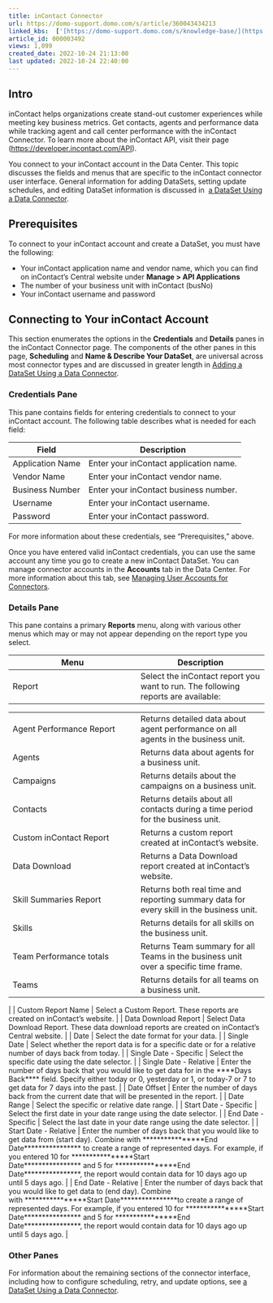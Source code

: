 ```yaml
---
title: inContact Connector
url: https://domo-support.domo.com/s/article/360043434213
linked_kbs:  ['[https://domo-support.domo.com/s/knowledge-base/](https://domo-support.domo.com/s/knowledge-base/)', '[https://domo-support.domo.com/s/](https://domo-support.domo.com/s/)', '[https://domo-support.domo.com/s/topic/0TO5w000000ZammGAC](https://domo-support.domo.com/s/topic/0TO5w000000ZammGAC)', '[https://domo-support.domo.com/s/topic/0TO5w000000ZanLGAS](https://domo-support.domo.com/s/topic/0TO5w000000ZanLGAS)', '[https://domo-support.domo.com/s/topic/0TO5w000000ZaoQGAS](https://domo-support.domo.com/s/topic/0TO5w000000ZaoQGAS)', '[https://domo-support.domo.com/s/article/360042926274](https://domo-support.domo.com/s/article/360042926274)', '[https://domo-support.domo.com/s/article/360042926054](https://domo-support.domo.com/s/article/360042926054)', '[https://domo-support.domo.com/s/article/360043434213](https://domo-support.domo.com/s/article/360043434213)', '[https://domo-support.domo.com/s/topic/0TO5w000000ZaoQGAS/api-connectors](https://domo-support.domo.com/s/topic/0TO5w000000ZaoQGAS/api-connectors)', '[https://domo-support.domo.com/s/article/360043429933](https://domo-support.domo.com/s/article/360043429933)', '[https://domo-support.domo.com/s/article/360043429953](https://domo-support.domo.com/s/article/360043429953)', '[https://domo-support.domo.com/s/article/360042925494](https://domo-support.domo.com/s/article/360042925494)', '[https://domo-support.domo.com/s/article/360043429913](https://domo-support.domo.com/s/article/360043429913)', '[https://domo-support.domo.com/s/article/4408174643607](https://domo-support.domo.com/s/article/4408174643607)', '[https://domo-support.domo.com/s/login/](https://domo-support.domo.com/s/login/)']
article_id: 000003492
views: 1,099
created_date: 2022-10-24 21:13:00
last updated: 2022-10-24 22:40:00
---
```




Intro
-----


inContact helps organizations create stand-out customer experiences while meeting key business metrics. Get contacts, agents and performance data while tracking agent and call center performance with the inContact Connector. To learn more about the inContact API, visit their page ([https://developer.incontact.com/API](https://developer.incontact.com/API "https://developer.incontact.com/API")).


You connect to your inContact account in the Data Center. This topic discusses the fields and menus that are specific to the inContact connector user interface. General information for adding DataSets, setting update schedules, and editing DataSet information is discussed in  [a DataSet Using a Data Connector](/s/article/360042926274 "Adding a DataSet Using a Data Connector").


Prerequisites
-------------


To connect to your inContact account and create a DataSet, you must have the following:


* Your inContact application name and vendor name, which you can find on inContact's Central website under **Manage > API Applications**
* The number of your business unit with inContact (busNo)
* Your inContact username and password


Connecting to Your inContact Account
------------------------------------


This section enumerates the options in the **Credentials** and **Details** panes in the inContact Connector page. The components of the other panes in this page, **Scheduling** and **Name & Describe Your DataSet**, are universal across most connector types and are discussed in greater length in [Adding a DataSet Using a Data Connector](/s/article/360042926274 "Adding a DataSet Using a Data Connector").


### Credentials Pane


This pane contains fields for entering credentials to connect to your inContact account. The following table describes what is needed for each field:  




| Field | Description |
| --- | --- |
| Application Name | Enter your inContact application name. |
| Vendor Name | Enter your inContact vendor name. |
| Business Number | Enter your inContact business number. |
| Username | Enter your inContact username. |
| Password | Enter your inContact password. |


For more information about these credentials, see "Prerequisites," above.


Once you have entered valid inContact credentials, you can use the same account any time you go to create a new inContact DataSet. You can manage connector accounts in the **Accounts** tab in the Data Center. For more information about this tab, see [Managing User Accounts for Connectors](/s/article/360042926054 "Managing User Accounts for Connectors").


### Details Pane


This pane contains a primary **Reports** menu, along with various other menus which may or may not appear depending on the report type you select.




| Menu | Description |
| --- | --- |
| Report | Select the inContact report you want to run. The following reports are available:

|  |  |
| --- | --- |
| Agent Performance Report | Returns detailed data about agent performance on all agents in the business unit. |
| Agents | Returns data about agents for a business unit. |
| Campaigns | Returns details about the campaigns on a business unit. |
| Contacts | Returns details about all contacts during a time period for the business unit. |
| Custom inContact Report | Returns a custom report created at inContact's website. |
| Data Download | Returns a Data Download report created at inContact's website. |
| Skill Summaries Report | Returns both real time and reporting summary data for every skill in the business unit. |
| Skills | Returns details for all skills on the business unit. |
| Team Performance totals | Returns Team summary for all Teams in the business unit over a specific time frame. |
| Teams | Returns details for all teams on a business unit. |

 |
| Custom Report Name | Select a Custom Report. These reports are created on inContact's website. |
| Data Download Report | Select Data Download Report. These data download reports are created on inContact's Central website. |
| Date | Select the date format for your data. |
| Single Date | Select whether the report data is for a specific date or for a relative number of days back from today. |
| Single Date - Specific | Select the specific date using the date selector. |
| Single Date - Relative | Enter the number of days back that you would like to get data for in the ****Days Back**** field. Specify either today or 0, yesterday or 1, or today-7 or 7 to get data for 7 days into the past. |
| Date Offset | Enter the number of days back from the current date that will be presented in the report. |
| Date Range | Select the specific or relative date range. |
| Start Date - Specific | Select the first date in your date range using the date selector. |
| End Date - Specific | Select the last date in your date range using the date selector. |
| Start Date - Relative | Enter the number of days back that you would like to get data from (start day). Combine with ****************End Date**************** to create a range of represented days.
For example, if you entered 10 for ****************Start Date**************** and 5 for ****************End Date****************, the report would contain data for 10 days ago up until 5 days ago. |
| End Date - Relative | Enter the number of days back that you would like to get data to (end day). Combine with ****************Start Date****************to create a range of represented days.
For example, if you entered 10 for ****************Start Date**************** and 5 for ****************End Date****************, the report would contain data for 10 days ago up until 5 days ago. |


### Other Panes


For information about the remaining sections of the connector interface, including how to configure scheduling, retry, and update options, see [a DataSet Using a Data Connector](/s/article/360042926274 "Adding a DataSet Using a Data Connector").

